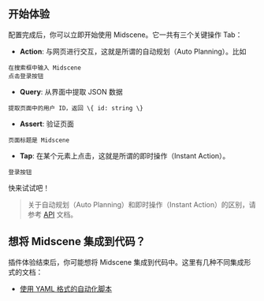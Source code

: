 ## 开始体验

配置完成后，你可以立即开始使用 Midscene。它一共有三个关键操作 Tab：

- **Action**: 与网页进行交互，这就是所谓的自动规划（Auto Planning）。比如
```
在搜索框中输入 Midscene
点击登录按钮
```

- **Query**: 从界面中提取 JSON 数据
```
提取页面中的用户 ID，返回 \{ id: string \}
```

- **Assert**: 验证页面

```
页面标题是 Midscene
```

- **Tap**: 在某个元素上点击，这就是所谓的即时操作（Instant Action）。
```
登录按钮
```

快来试试吧！

> 关于自动规划（Auto Planning）和即时操作（Instant Action）的区别，请参考 [API](../API.html) 文档。

## 想将 Midscene 集成到代码？

插件体验结束后，你可能想将 Midscene 集成到代码中。这里有几种不同集成形式的文档：

* [使用 YAML 格式的自动化脚本](../automate-with-scripts-in-yaml)
